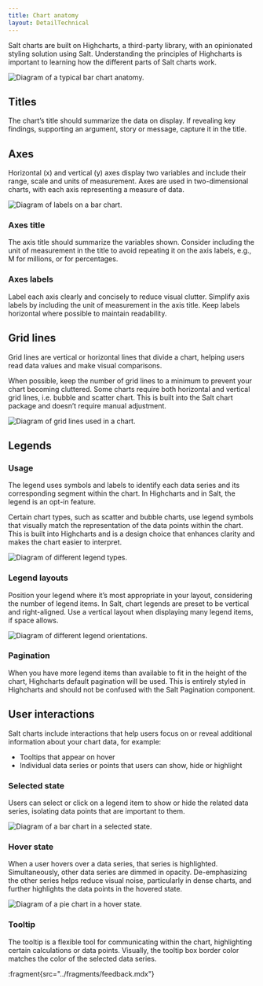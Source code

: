 ```yaml
---
title: Chart anatomy
layout: DetailTechnical
---
```


Salt charts are built on Highcharts, a third-party library, with an opinionated styling solution using Salt. Understanding the principles of Highcharts is important to learning how the different parts of Salt charts work.

<Image
  src="/img/foundations/dataviz-anatomy.png"
  alt="Diagram of a typical bar chart anatomy."
/>

## Titles

The chart’s title should summarize the data on display. If revealing key findings, supporting an argument, story or message, capture it in the title.

## Axes

Horizontal (x) and vertical (y) axes display two variables and include their range, scale and units of measurement. Axes are used in two-dimensional charts, with each axis representing a measure of data.

<Image
  src="/img/foundations/dataviz-labels.png"
  alt="Diagram of labels on a bar chart."
/>

### Axes title

The axis title should summarize the variables shown. Consider including the unit of measurement in the title to avoid repeating it on the axis labels, e.g., M for millions, or for percentages.

### Axes labels

Label each axis clearly and concisely to reduce visual clutter. Simplify axis labels by including the unit of measurement in the axis title. Keep labels horizontal where possible to maintain readability.

## Grid lines

Grid lines are vertical or horizontal lines that divide a chart, helping users read data values and make visual comparisons.

When possible, keep the number of grid lines to a minimum to prevent your chart becoming cluttered. Some charts require both horizontal and vertical grid lines, i.e. bubble and scatter chart. This is built into the Salt chart package and doesn’t require manual adjustment.

<Image
  src="/img/foundations/dataviz-grid.png"
  alt="Diagram of grid lines used in a chart."
/>

## Legends

### Usage

The legend uses symbols and labels to identify each data series and its corresponding segment within the chart. In Highcharts and in Salt, the legend is an opt-in feature.

Certain chart types, such as scatter and bubble charts, use legend symbols that visually match the representation of the data points within the chart. This is built into Highcharts and is a design choice that enhances clarity and makes the chart easier to interpret.

<Image
  src="/img/foundations/dataviz-legend.png"
  alt="Diagram of different legend types."
/>

### Legend layouts

Position your legend where it’s most appropriate in your layout, considering the number of legend items. In Salt, chart legends are preset to be vertical and right-aligned. Use a vertical layout when displaying many legend items, if space allows.

<Image
  src="/img/foundations/dataviz-legend-layouts.png"
  alt="Diagram of different legend orientations."
/>

### Pagination

When you have more legend items than available to fit in the height of the chart, Highcharts default pagination will be used. This is entirely styled in Highcharts and should not be confused with the Salt Pagination component.

## User interactions

Salt charts include interactions that help users focus on or reveal additional information about your chart data, for example:

- Tooltips that appear on hover
- Individual data series or points that users can show, hide or highlight

### Selected state

Users can select or click on a legend item to show or hide the related data series, isolating data points that are important to them.

<Image
  src="/img/foundations/dataviz-selected.png"
  alt="Diagram of a bar chart in a selected state."
/>

### Hover state

When a user hovers over a data series, that series is highlighted. Simultaneously, other data series are dimmed in opacity. De-emphasizing the other series helps reduce visual noise, particularly in dense charts, and further highlights the data points in the hovered state.

<Image
  src="/img/foundations/dataviz-hover.png"
  alt="Diagram of a pie chart in a hover state."
/>

### Tooltip

The tooltip is a flexible tool for communicating within the chart, highlighting certain calculations or data points. Visually, the tooltip box border color matches the color of the selected data series.

:fragment{src="../fragments/feedback.mdx"}
